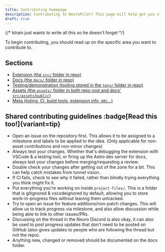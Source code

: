 ```yaml
---
title: Contributing homepage
description: Contributing to NeuroPilot? This page will help get you started!
draft: true
---
```


{/* ktrain just wants to write all this so he doesn't forget */}

To begin contributing, you should read up on the specific area you want to contribute to.

## Sections

- [Extension (the `src/` folder in repo)](/neuropilot/contributors/extension)
- [Docs (the `docs/` folder in repo)](/neuropilot/contributors/docs)
- [Testing/demonstration (tooling stored in the `tony/` folder in repo)](/neuropilot/contributors/testing)
- [Assets (the `assets/` folder in both repo root and docs' `src/assets`/`public`)](/neuropilot/contributors/assets)
- [Meta (linting, CI, build tools, extension info, etc...)](/neuropilot/contributors/meta)

## Shared contributing guidelines :badge[Read this too!]{variant=tip}

- Open an issue on the repository first. This allows it to be assigned to a milestone and labels to be applied to the idea. (Only applicable for non-asset contributions and non-minor changes)
- Always test your changes. Whether that's debugging the extension with VSCode & a testing tool, or firing up the Astro dev server for docs, always test your changes before merging/requesting a review.
- Double check your changes after getting out of the zone for a bit. This can help catch mistakes from tunnel vision.
- If CI fails, check to see why it failed, rather than blindly trying everything you think might fix it.
- Put everything you're working on inside `project-files/`. This is a folder that is gitignored & vscodeignored by default, allowing you to store work-in-progress files without leaving them untracked.
- Try to open an issue for feature additions/non-patch changes. This will allow us to track progress via milestone, and also allow discussion while being able to link to other issues/PRs.
- Discussing on the thread in the Neuro Discord is also okay, it can also be used to post progress updates that don't need to be posted on GitHub (also gives updates to people who are following the thread but not the repo).
- Anything new, changed or removed should be documented on the docs folder.
